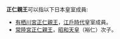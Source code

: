 '''正仁親王'''可以指以下日本皇室成員:
*[[有栖川宮正仁親王|有栖川宮正仁親王]]，[[江戶時代|江戶時代]]皇室成員。
*[[常陸宮正仁親王|常陸宮正仁親王]]，[[昭和天皇|昭和天皇]]（裕仁）次子。

{{disambig|Cat=四字封號消歧義}}